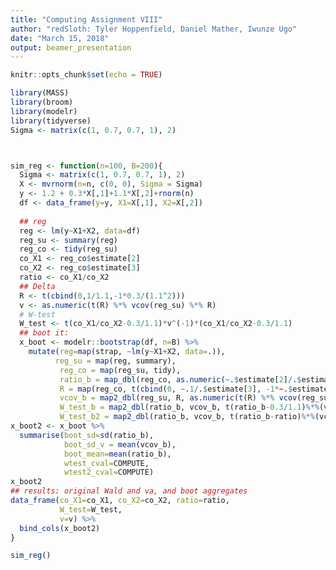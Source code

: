 ```yaml
---
title: "Computing Assignment VIII"
author: "redSloth: Tyler Hoppenfield, Daniel Mather, Iwunze Ugo"
date: "March 15, 2018"
output: beamer_presentation
---
```


```r
knitr::opts_chunk$set(echo = TRUE)
```


```r

library(MASS)
library(broom)
library(modelr)
library(tidyverse)
Sigma <- matrix(c(1, 0.7, 0.7, 1), 2)



sim_reg <- function(n=100, B=200){
  Sigma <- matrix(c(1, 0.7, 0.7, 1), 2)
  X <- mvrnorm(n=n, c(0, 0), Sigma = Sigma)
  y <- 1.2 + 0.3*X[,1]+1.1*X[,2]+rnorm(n)
  df <- data_frame(y=y, X1=X[,1], X2=X[,2])
  
  ## reg
  reg <- lm(y~X1+X2, data=df)
  reg_su <- summary(reg)
  reg_co <- tidy(reg_su)
  co_X1 <- reg_co$estimate[2]
  co_X2 <- reg_co$estimate[3]
  ratio <- co_X1/co_X2
  ## Delta
  R <- t(cbind(0,1/1.1,-1*0.3/(1.1^2)))
  v <- as.numeric(t(R) %*% vcov(reg_su) %*% R)
  # W-test
  W_test <- t(co_X1/co_X2-0.3/1.1)*v^(-1)*(co_X1/co_X2-0.3/1.1)
  ## boot it:
  x_boot <- modelr::bootstrap(df, n=B) %>%
    mutate(reg=map(strap, ~lm(y~X1+X2, data=.)),
          reg_su = map(reg, summary),
           reg_co = map(reg_su, tidy),
           ratio_b = map_dbl(reg_co, as.numeric(~.$estimate[2]/.$estimate[3])),
           R = map(reg_co, t(cbind(0, ~.1/.$estimate[3], -1*~.$estimate[2]/(.$estimate[3]^2)))),
           vcov_b = map2_dbl(reg_su, R, as.numeric(t(R) %*% vcov(reg_su) %*% R)) ,
           W_test_b = map2_dbl(ratio_b, vcov_b, t(ratio_b-0.3/1.1)%*%(vcov_b^-1)%*%(ratio_b-0.3/1.1) ) ,
           W_test_b2 = map2_dbl(ratio_b, vcov_b, t(ratio_b-ratio)%*%(vcov_b^-1)%*%(ratio_b-ratio)))
x_boot2 <- x_boot %>%
  summarise(boot_sd=sd(ratio_b),
            boot_sd_v = mean(vcov_b),
            boot_mean=mean(ratio_b),
            wtest_cval=COMPUTE,
            wtest2_cval=COMPUTE)
x_boot2
## results: original Wald and va, and boot aggregates
data_frame(co_X1=co_X1, co_X2=co_X2, ratio=ratio,
           W_test=W_test,
           v=v) %>%
  bind_cols(x_boot2)
}

sim_reg()
```